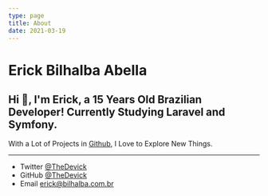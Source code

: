 ```yaml
---
type: page
title: About
date: 2021-03-19
---
```


# Erick Bilhalba Abella

## Hi 👋, I'm Erick, a 15 Years Old Brazilian Developer! Currently Studying Laravel and Symfony.

With a Lot of Projects in [Github](https://github.com/TheDevick/), I Love to Explore New Things.

---

- Twitter [@TheDevick](https://twitter.com/TheDevick)
- GitHub [@TheDevick](https://github.com/TheDevick)
- Email erick@bilhalba.com.br
